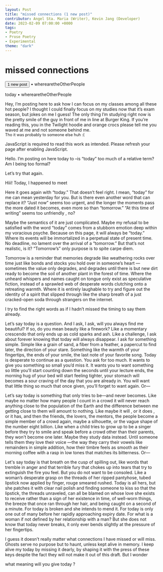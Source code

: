 ---
layout: Post
title: "missed connections (1 new post)"
contributor: Angel Sta. Maria (Writer), Kevin Jang (Developer)
date: 2023-02-09 07:00:00 +0000
tags: 
- Poetry
- Prose Poetry
- Experimental
theme: "dark"
---
<h1 id="missed-connections" class="fadeIn">missed connections</h1>
<p>
    <button id="mc-begin" class="missed-connections-btn" 
        onclick="beginStory()">1 new post</button> 
    <span id="mc-username">&#x2022; wherearetheOtherPeople</span>
</p>

<div id="mc-output-text">
</div>

<p id="mc-final-username" class="hidden">
    today <span class="fadeIn">&#x2022; wherearetheOtherPeople</span>
</p>
<p id="mc-final" class="hidden fadeInHighlight">
    Hey, I’m posting here to ask how I can focus on my classes among all these hot people? I thought I could finally focus on my studies now that it’s exam season, but jokes on me I guess! The only thing I’m studying right now is the pretty smile of the guy in front of me in line at Burger King. If you’re reading this, you in the Twilight hoodie and orange crocs please tell me you waved at me and not someone behind me.
    <br /> 
    <span style="font-size: 0.8rem;">Tho it was probably to someone else huh :&lpar;</span>
</p>

<noscript>JavaScript is required to read this work as intended. Please refresh your page after enabling JavaScript.</noscript>
<div id="missed-connections-ref-text" class="blackout hidden">
    <p id="1ref">
        <span id="1">Hello. </span>
        <span id="2">I’m posting on here today to</span>
        <span id="3">–is “today” too much of a relative term? Am I being too formal?</span>
    </p>
    <p id="2ref">
        <span id="21">Let’s try that again.</span>
    </p>
    <p id="3ref">
        <span id="31">Hiii! Today, I happened to meet</span> 
    </p>
    <p id="4ref">
        <span id="41">Here it goes again with “today.” </span>
        <span id="42">That doesn’t feel right. </span>
        <span id="43">I mean, “today” for me can mean yesterday for you. </span>
        <span id="44">But is there even another word that can replace it? </span>
        <span id="45">“Just now” seems too urgent, and the longer the moments pass the more dated it becomes, even more so than “tomorrow.” “At this time of writing” seems too unfriendly</span>
        <span id="46">, no?</span>
    </p>
    <p id="5ref">
        <span id="51">Maybe the semantics of it are just complicated. </span>
        <span id="52">Maybe my refusal to be satisfied with the word “today” comes from a stubborn emotion deep within my voracious psyche. Because on this page, it will always be “today.” Where its events will be immortalized in a perpetual state of present time. No deadline, </span>
        <span id="53">no lament over the arrival of a “tomorrow.” </span>
        <span id="54">But </span>
        <span id="55">that’s </span>
        <span id="56">not </span>
        <span id="57">realistic, </span>
        <span id="58">is it? </span>
        <span id="59">“Tomorrow’s” only purpose is to spite carpe diem.</span>
    </p>
    <p id="6ref">
        <span id="61">Tomorrow is a reminder that memories degrade like weathering rocks over time just like bonds and stocks you hold over in someone’s heart</span>
        <span id="62">—sometimes the value only degrades, and degrades until there is but new dirt ready to become the soil of another plant in the forest of time. Where the unheard whispers and names caught on tongue only exist as speculative fiction, instead of a sprawled web of desperate words clutching onto a retreating warmth. Where it is entirely laughable to try and figure out the identity of a spirit that slipped through like the sharp breath of a just cracked-open soda through strangers on the internet.</span>
    </p>
    <p id="7ref">
        <span id="71">I try to find the right words as if I hadn’t missed the timing to say them already.</span>
    </p>
    <p id="8ref">
        <span id="81">Let’s say today is a question. </span>
        <span id="82">And I ask, I ask, will you always find me beautiful? </span>
        <span id="83">If so, do you mean beauty like a firework? Like a momentary crescendo that only ends up as cold sparks and ash. </span>
        <span id="84">Like a challenge, I ask about forever knowing that today will always disappear. </span>
        <span id="85">I ask for something simple. </span>
        <span id="86">Simple like a grain of sand, a fiber from a feather, a papercut to find later, the direction of your stare. Something like the warmth of your fingertips, the ends of your smile, the last note of your favorite song. Today is desperate to continue as a question. </span>
        <span id="87">You ask for too much. </span>
        <span id="88">It wants to give you something so small you’d miss it. It wants you to want something so little you’ll start counting down the seconds until your lecture ends, the morning hug of your bed will start feeling tighter, your stomach will becomes a sour craving of the day that you are already in. </span>
        <span id="89">You will want that little thing so much that once given, you’ll forget to want again. </span>
        <span id="90">Or—</span>
    </p>
    <p id="9ref">
        <span id="91">Let’s say today is something that only tries to be—and never becomes. Like maybe no matter how many people I count in a crowd it will never reach anything close to the population of the Earth and the difference between me getting close to them will amount to nothing. Like maybe it will</span>
        <span id="92">, or it does</span>
        <span id="93">, or it has, </span>
        <span id="94">and then the friends, the lovers, the mentors, the people become a simple member of a crowd again, maybe a silhouette, or the vague shape of the number eight billion. Like when a child tries to grow up to be a singer before they try to smile and speak before a crowd other than their parents, they won't become one later. Maybe they study data instead. </span>
        <span id="95">Until someone tells them they love their voice</span>
        <span id="96">—the way they carry their vowels like remainders in simple addition, how their timbre feels as smooth as their morning coffee with a rasp in low tones that matches its bitterness. </span>
        <span id="97">Or—</span>
    </p>
    <p id="10ref">
        <span id="101">Let's say today is that breath on the cusp of spilling out, like words that tremble in anger and that terrible fury that chokes up into tears that try to extinguish the fire you feel. </span>
        <span id="102">But you do not want to be consoled. </span>
        <span id="103">Like a woman’s desperate grasp on the threads of her ripped pantyhose, tubed lipstick now applied by finger, rouge smeared rushed. Today is all hers, but she patches it with clear nail polish and finding someone to kiss so that the lipstick, the threads unraveled, can all be blamed on whose love she exists to receive rather than a sign of her existence in time, of well-worn things, the breeze that once ran through her hair, and being caught </span>
        <span id="104">on a second </span>
        <span id="105">of a minute. </span>
        <span id="106">For today is broken and she intends to mend it. For today is only one out of many before her rapidly approaching expiry date. </span>
        <span id="107">For what is a woman if not defined by her relationship with a man? </span>
        <span id="108">But she does not know that today never breaks, </span>
        <span id="109">it only ever bends slightly at the pressure of her fingertips.</span>
    </p>
    <p id="11ref">
        <span id="111">I guess it doesn’t really matter what connections I have missed or will miss. Ghosts serve no purpose but to haunt, unless kept alive in memory. I keep alive my today by missing it dearly, by shaping it with the press of these keys despite the fact they will not make it out of this draft. But I wonder</span>
    </p>
    <p id="12ref">
        <span id="121">what </span>
        <span id="122">meaning </span>
        <span id="123">will </span>
        <span id="124">you </span>
        <span id="125">give </span>
        <span id="126">today</span>
        <span id="127">?</span>
    </p>
</div>

<script src="{{ site.baseurl }}/assets/js/missed-connections.js"></script>